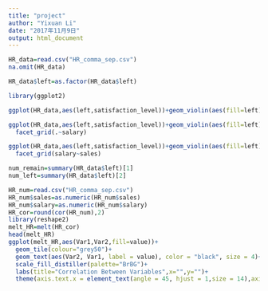 ---
title: "project"
author: "Yixuan Li"
date: "2017年11月9日"
output: html_document
---
```{r,echo=FALSE}
HR_data=read.csv("HR_comma_sep.csv")
na.omit(HR_data)
```
```{r}
HR_data$left=as.factor(HR_data$left)
```
```{r}
library(ggplot2)
```
```{r}
ggplot(HR_data,aes(left,satisfaction_level))+geom_violin(aes(fill=left),draw_quantiles = c(0.25, 0.5, 0.75))
```
```{r,fig.width=10,fig.height=4}
ggplot(HR_data,aes(left,satisfaction_level))+geom_violin(aes(fill=left),draw_quantiles = c(0.25, 0.5, 0.75))+
  facet_grid(.~salary)
```
```{r,fig.width=10,fig.height=4}
ggplot(HR_data,aes(left,satisfaction_level))+geom_violin(aes(fill=left),draw_quantiles = c(0.25, 0.5, 0.75))+
  facet_grid(salary~sales)
```


```{r}
num_remain=summary(HR_data$left)[1]
num_left=summary(HR_data$left)[2]
```
```{r,fig.width=12,fig.height=9}
HR_num=read.csv("HR_comma_sep.csv")
HR_num$sales=as.numeric(HR_num$sales)
HR_num$salary=as.numeric(HR_num$salary)
HR_cor=round(cor(HR_num),2)
library(reshape2)
melt_HR=melt(HR_cor)
head(melt_HR)
ggplot(melt_HR,aes(Var1,Var2,fill=value))+
  geom_tile(colour="grey50")+
  geom_text(aes(Var2, Var1, label = value), color = "black", size = 4)+
  scale_fill_distiller(palette="BrBG")+
  labs(title="Correlation Between Variables",x="",y="")+
  theme(axis.text.x = element_text(angle = 45, hjust = 1,size = 14),axis.text.y = element_text(size = 14))
```


